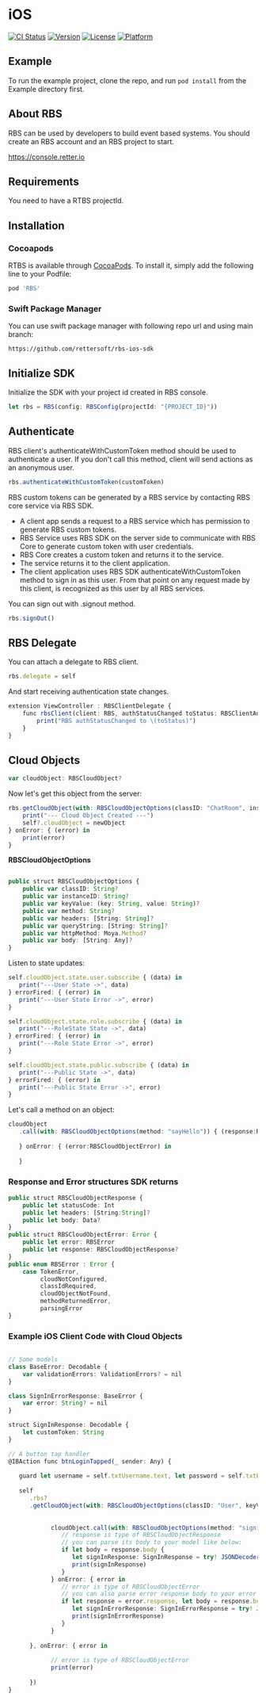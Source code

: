# iOS

[![CI Status](https://img.shields.io/travis/baranbaygan/RBS.svg?style=flat)](https://travis-ci.org/baranbaygan/RBS)
[![Version](https://img.shields.io/cocoapods/v/RBS.svg?style=flat)](https://cocoapods.org/pods/RBS)
[![License](https://img.shields.io/cocoapods/l/RBS.svg?style=flat)](https://cocoapods.org/pods/RBS)
[![Platform](https://img.shields.io/cocoapods/p/RBS.svg?style=flat)](https://cocoapods.org/pods/RBS)

## Example

To run the example project, clone the repo, and run `pod install` from the Example directory first.

## About RBS

RBS can be used by developers to build event based systems. You should create an RBS account and an RBS project to start. 

https://console.retter.io

## Requirements

You need to have a RTBS projectId.

## Installation

### Cocoapods

RTBS is available through [CocoaPods](https://cocoapods.org). To install
it, simply add the following line to your Podfile:

```ruby
pod 'RBS'
```

### Swift Package Manager

You can use swift package manager with following repo url and using main branch:

```
https://github.com/rettersoft/rbs-ios-sdk
```

## Initialize SDK

Initialize the SDK with your project id created in RBS console.

```typescript
let rbs = RBS(config: RBSConfig(projectId: "{PROJECT_ID}"))
```

## Authenticate 

RBS client's authenticateWithCustomToken method should be used to authenticate a user. If you don't call this method, client will send actions as an anonymous user.

```typescript
rbs.authenticateWithCustomToken(customToken)
```

RBS custom tokens can be generated by a RBS service by contacting RBS core service via RBS SDK.

- A client app sends a request to a RBS service which has permission to generate RBS custom tokens.
- RBS Service uses RBS SDK on the server side to communicate with RBS Core to generate custom token with user credentials.
- RBS Core creates a custom token and returns it to the service.
- The service returns it to the client application.
- The client application uses RBS SDK authenticateWithCustomToken method to sign in as this user. From that point on any request made by this client, is recognized as this user by all RBS services.

You can sign out with .signout method.

```typescript
rbs.signOut()
```

## RBS Delegate

You can attach a delegate to RBS client.

```typescript
rbs.delegate = self
```

And start receiving authentication state changes.

```typescript
extension ViewController : RBSClientDelegate {
    func rbsClient(client: RBS, authStatusChanged toStatus: RBSClientAuthStatus) {
        print("RBS authStatusChanged to \(toStatus)")
    }
}
```

## Cloud Objects

```typescript
var cloudObject: RBSCloudObject?
```

Now let's get this object from the server:

```typescript
rbs.getCloudObject(with: RBSCloudObjectOptions(classID: "ChatRoom", instanceID: "01FPJX38KE3G8HBQ49VMF2KC3C")) { [weak self] (newObject) in
    print("--- Cloud Object Created ---")
    self?.cloudObject = newObject
} onError: { (error) in
    print(error)
}
```

__RBSCloudObjectOptions__

```typescript

public struct RBSCloudObjectOptions {
    public var classID: String?
    public var instanceID: String?
    public var keyValue: (key: String, value: String)?
    public var method: String?
    public var headers: [String: String]?
    public var queryString: [String: String]?
    public var httpMethod: Moya.Method?
    public var body: [String: Any]?
}
```

Listen to state updates:

```typescript
self.cloudObject.state.user.subscribe { (data) in
   print("---User State ->", data)
} errorFired: { (error) in
   print("---User State Error ->", error)
}

self.cloudObject.state.role.subscribe { (data) in
   print("---RoleState State ->", data)
} errorFired: { (error) in
   print("---Role State Error ->", error)
}

self.cloudObject.state.public.subscribe { (data) in
   print("---Public State ->", data)
} errorFired: { (error) in
   print("---Public State Error ->", error)
}
```

Let's call a method on an object:

```typescript
cloudObject
   .call(with: RBSCloudObjectOptions(method: "sayHello")) { (response:RBSCloudObjectResponse) in
      
   } onError: { (error:RBSCloudObjectError) in
      
   }
```

### Response and Error structures SDK returns
```typescript
public struct RBSCloudObjectResponse {
    public let statusCode: Int
    public let headers: [String:String]?
    public let body: Data?
}
public struct RBSCloudObjectError: Error {
    public let error: RBSError
    public let response: RBSCloudObjectResponse?
}
public enum RBSError : Error {
    case TokenError,
         cloudNotConfigured,
         classIdRequired,
         cloudObjectNotFound,
         methodReturnedError,
         parsingError
}
```

### Example iOS Client Code with Cloud Objects

```typescript

// Some models
class BaseError: Decodable {
    var validationErrors: ValidationErrors? = nil
}

class SignInErrorResponse: BaseError {
    var error: String? = nil
}

struct SignInResponse: Decodable {
    let customToken: String
}

// A button tap handler
@IBAction func btnLoginTapped(_ sender: Any) {
   
   guard let username = self.txtUsername.text, let password = self.txtPassword.text else { return }
   
   self
      .rbs?
      .getCloudObject(with: RBSCloudObjectOptions(classID: "User", keyValue: ("username", username)), onSuccess: { cloudObject in
            
            
            cloudObject.call(with: RBSCloudObjectOptions(method: "signin", body: ["password": password])) { response in
               // response is type of RBSCloudObjectResponse
               // you can parse its body to your model like below:
               if let body = response.body {
                  let signInResponse: SignInResponse = try! JSONDecoder().decode(SignInResponse.self, from: body)
                  print(signInResponse)
               }
            } onError: { error in
               // error is type of RBSCloudObjectError
               // you can also parse error response body to your error model like below:
               if let response = error.response, let body = response.body {
                  let signInErrorResponse: SignInErrorResponse = try! JSONDecoder().decode(SignInErrorResponse.self, from: body)
                  print(signInErrorResponse)
               }
            }
            
      }, onError: { error in
            
            // error is type of RBSCloudObjectError
            print(error)
            
      })
}
```
